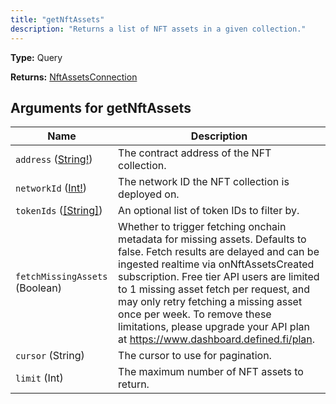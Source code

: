 ```yaml
---
title: "getNftAssets"
description: "Returns a list of NFT assets in a given collection."
---
```


**Type:** Query

**Returns:** [NftAssetsConnection](/api-reference/types/nftassetsconnection)

## Arguments for getNftAssets

| Name | Description |
|------|-------------|
| `address` ([String!](/api-reference/types/string)) | The contract address of the NFT collection. |
| `networkId` ([Int!](/api-reference/types/int)) | The network ID the NFT collection is deployed on. |
| `tokenIds` ([[String]](/api-reference/types/string)) | An optional list of token IDs to filter by. |
| `fetchMissingAssets` (Boolean) | Whether to trigger fetching onchain metadata for missing assets. Defaults to false. Fetch results are delayed and can be ingested realtime via onNftAssetsCreated subscription. Free tier API users are limited to 1 missing asset fetch per request, and may only retry fetching a missing asset once per week. To remove these limitations, please upgrade your API plan at https://www.dashboard.defined.fi/plan. |
| `cursor` (String) | The cursor to use for pagination. |
| `limit` (Int) | The maximum number of NFT assets to return. |

